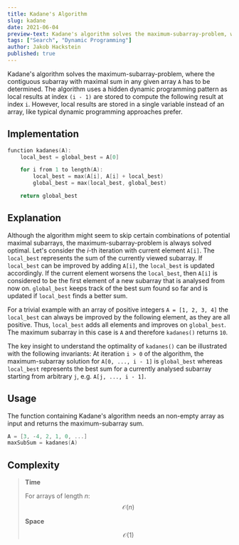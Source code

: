 ```yaml
---
title: Kadane's Algorithm
slug: kadane
date: 2021-06-04
preview-text: Kadane's algorithm solves the maximum-subarray-problem, where the task is finding the contiguous subarray with maximal sum.
tags: ["Search", "Dynamic Programming"]
author: Jakob Hackstein
published: true
---
```


<!-- Intro -->

<!--
TODO:

- Replace Description with Explanation?
- Short Cuts to all sections?
- Add "Dynamic Programming" and "Array" tag
- slug with ' usage ok?
- consistent pseudo code
- pseudo-code style-file
-->

Kadane's algorithm solves the maximum-subarray-problem, where the contiguous subarray with maximal sum in any given array `A` has to be determined. The algorithm uses a hidden dynamic programming pattern as local results at index `(i - 1)` are stored to compute the following result at index `i`. However, local results are stored in a single variable instead of an array, like typical dynamic programming approaches prefer.

## Implementation

```cpp
function kadanes(A):
    local_best = global_best = A[0]

    for i from 1 to length(A):
        local_best = max(A[i], A[i] + local_best)
        global_best = max(local_best, global_best)

    return global_best
```

## Explanation

Although the algorithm might seem to skip certain combinations of potential maximal subarrays, the maximum-subarray-problem is always solved optimal. Let's consider the _i_-th iteration with current element `A[i]`. The `local_best` represents the sum of the currently viewed subarray.
If `local_best` can be improved by adding `A[i]`, the `local_best` is updated accordingly. If the current element worsens the `local_best`, then `A[i]` is considered to be the first element of a new subarray that is analysed from now on. `global_best` keeps track of the best sum found so far and is updated if `local_best` finds a better sum.

For a trivial example with an array of positive integers `A = [1, 2, 3, 4]` the `local_best` can always be improved by the following element, as they are all positive. Thus, `local_best` adds all elements and improves on `global_best`. The maximum subarray in this case is `A` and therefore `kadanes()` returns `10`.

The key insight to understand the optimality of `kadanes()` can be illustrated with the following invariants: At iteration `i > 0` of the algorithm, the maximum-subarray solution for `A[0, ..., i - 1]` is `global_best` whereas `local_best` represents the best sum for a currently analysed subarray starting from arbitrary `j`, e.g. `A[j, ..., i - 1]`.

## Usage

The function containing Kadane's algorithm needs an non-empty array as input and returns the maximum-subarray sum.

```cpp
A = [3, -4, 2, 1, 0, ...]
maxSubSum = kadanes(A)
```

## Complexity

> **Time**
>
> For arrays of length $n$: $$\mathcal{O}(n)$$
>
> **Space**
>
> $$\mathcal{O}(1)$$

